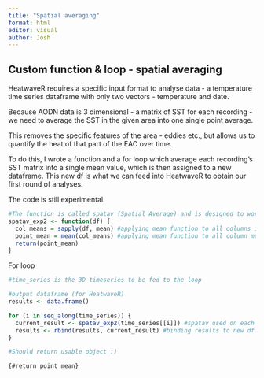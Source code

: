 ```yaml
---
title: "Spatial averaging"
format: html
editor: visual
author: Josh 
---
```


## Custom function & loop - spatial averaging

HeatwaveR requires a specific input format to analyse data - a temperature time series dataframe with only two vectors - temperature and date.

Because AODN data is 3 dimensional - a matrix of SST for each recording - we need to average the SST in the given area into one single point average.

This removes the specific features of the area - eddies etc., but allows us to quantify the heat of that part of the EAC over time.

To do this, I wrote a function and a for loop which average each recording's SST matrix into a single mean value, which is then assigned to a new dataframe. This new df is what we can feed into HeatwaveR to obtain our first round of analyses.

The code is still experimental.

```r
#The function is called spatav (Spatial Average) and is designed to work with dataframes
spatav_exp2 <- function(df) {
  col_means = sapply(df, mean) #applying mean function to all columns in df
  point_mean = mean(col_means) #applying mean function to all column means
  return(point_mean)
}
```

For loop

```r
#time_series is the 3D timeseries to be fed to the loop

#output dataframe (for HeatwaveR)
results <- data.frame()

for (i in seq_along(time_series)) {
  current_result <- spatav_exp2(time_series[[i]]) #spatav used on each df
  results <- rbind(results, current_result) #binding results to new df
}

#Should return usable object :)
```

```{#return point mean}
```
